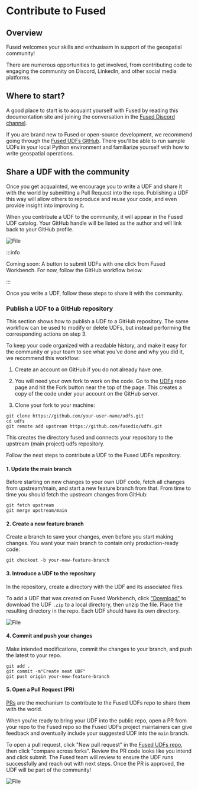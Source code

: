 # Contribute to Fused

## Overview

Fused welcomes your skills and enthusiasm in support of the geospatial community!

There are numerous opportunities to get involved, from contributing code to engaging the community on Discord, LinkedIn, and other social media platforms.

## Where to start?

A good place to start is to acquaint yourself with Fused by reading this documentation site and joining the conversation in the [Fused Discord channel](https://bit.ly/fused-discord).

If you are brand new to Fused or open-source development, we recommend going through the [Fused UDFs GitHub](https://github.com/fusedio/udfs). There you'll be able to run sample UDFs in your local Python environment and familiarize yourself with how to write geospatial operations.

## Share a UDF with the community

Once you get acquainted, we encourage you to write a UDF and share it with the world by submitting a Pull Request into the repo. Publishing a UDF this way will allow others to reproduce and reuse your code, and even provide insight into improving it.

When you contribute a UDF to the community, it will appear in the Fused UDF catalog. Your GitHub handle will be listed as the author and will link back to your GitHub profile.



<div style={{textAlign: 'center'}}>
<img src={ImgContribute2} alt="File" style={{width: 800}} />
</div>



:::info

Coming soon: A button to submit UDFs with one click from Fused Workbench. For now, follow the GitHub workflow below.

:::

Once you write a UDF, follow these steps to share it with the community.

### Publish a UDF to a GitHub repository

This section shows how to publish a UDF to a GitHub repository. The same workflow can be used to modify or delete UDFs, but instead performing the corresponding actions on step 3.

To keep your code organized with a readable history, and make it easy for the community or your toam to see what you've done and why you did it, we recommend this workflow:

1. Create an account on GitHub if you do not already have one.

2. You will need your own fork to work on the code. Go to the [UDFs](https://github.com/fusedio/udfs) repo page and hit the Fork button near the top of the page. This creates a copy of the code under your account on the GitHub server.

3. Clone your fork to your machine:

```
git clone https://github.com/your-user-name/udfs.git
cd udfs
git remote add upstream https://github.com/fusedio/udfs.git
```

This creates the directory fused and connects your repository to the upstream (main project) udfs repository.

Follow the next steps to contribute a UDF to the Fused UDFs repository.

#### 1. Update the main branch

Before starting on new changes to your own UDF code, fetch all changes from upstream/main, and start a new feature branch from that. From time to time you should fetch the upstream changes from GitHub:

```
git fetch upstream
git merge upstream/main
```

#### 2. Create a new feature branch

Create a branch to save your changes, even before you start making changes. You want your main branch to contain only production-ready code:

```
git checkout -b your-new-feature-branch
```

#### 3. Introduce a UDF to the repository

In the repository, create a directory with the UDF and its associated files.

To add a UDF that was created on Fused Workbench, click ["Download"](/workbench/udf-editor/#toolbar) to download the UDF `.zip` to a local directory, then unzip the file. Place the resulting directory in the repo. Each UDF should have its own directory.


<div style={{textAlign: 'center'}}>
<img src={ImgSdk} alt="File" style={{width: 600}} />
</div>

#### 4. Commit and push your changes
Make intended modifications, commit the changes to your branch, and push the latest to your repo.

```
git add .
git commit -m"Create neat UDF"
git push origin your-new-feature-branch
```

#### 5. Open a Pull Request (PR)

[PRs](https://docs.github.com/en/pull-requests/collaborating-with-pull-requests/proposing-changes-to-your-work-with-pull-requests/about-pull-requests) are the mechanism to contribute to the Fused UDFs repo to share them with the world.

When you're ready to bring your UDF into the public repo, open a PR from your repo to the Fused repo so the Fused UDFs project maintainers can give feedback and oventually include your suggested UDF into the `main` branch.

To open a pull request, click "New pull request" in the [Fused UDFs repo](https://github.com/fusedio/udfs/pulls), then click "compare across forks". Review the PR code looks like you intend and click submit. The Fused team will review to ensure the UDF runs successfully and reach out with next steps. Once the PR is approved, the UDF will be part of the community!




<div style={{textAlign: 'center'}}>
<img src={ImgContribute} alt="File" style={{width: 800}} />
</div>
